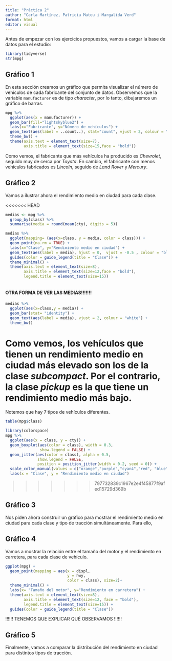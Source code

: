 ```yaml
---
title: "Práctica 2"
author: "Carla Martínez, Patricia Mateu i Margalida Verd"
format: html
editor: visual
---
```


Antes de empezar con los ejercicios propuestos, vamos a cargar la base de datos para el estudio:

```r
library(tidyverse)
str(mpg)
```

## Gráfico 1

En esta sección creamos un gráfico que permita visualizar el número de vehículos de cada fabricante del conjunto de datos. Observemos que la variable `manufacturer` es de tipo *character*, por lo tanto, dibujaremos un gráfico de barras.

```r
mpg %>% 
  ggplot(aes(x = manufacturer)) +
  geom_bar(fill="lightskyblue2") + 
  labs(x="Fabricante", y="Número de vehículos") +
  geom_text(aes(label = ..count..), stat="count", vjust = 2, colour = "steelblue4") +
  theme_bw() +
  theme(axis.text = element_text(size=7),
        axis.title = element_text(size=15,face = "bold")) 
```

Como vemos, el fabricante que más vehículos ha producido es *Chevrolet*, seguido muy de cerca por *Toyota*. En cambio, el fabricante con menos vehículos fabricados es *Lincoln*, seguido de *Land Rover* y *Mercury*.

## Gráfico 2

Vamos a ilustrar ahora el rendimiento medio en ciudad para cada clase.

<<<<<<< HEAD
```r

medias <- mpg %>% 
  group_by(class) %>% 
  summarise(media = round(mean(cty), digits = 5))

medias %>% 
  ggplot(mapping= (aes(x=class, y = media, color = class))) +
  geom_point(na.rm = TRUE) + 
  labs(x="Clase", y="Rendimiento medio en ciudad") +
  geom_text(aes(label = media), hjust = 0,  vjust = -0.5 , colour = "black") +
  guides(color = guide_legend(title = "Clase")) +
  theme_minimal() +
  theme(axis.text = element_text(size=8),
        axis.title = element_text(size=12,face = "bold"),
        legend.title = element_text(size=15))  
  

```
#### OTRA FORMA DE VER LAS MEDIAS!!!!!!!
```r
medias %>% 
  ggplot(aes(x=class,y = media)) +
  geom_bar(stat= "identity") +  
  geom_text(aes(label = media), vjust = 2, colour = "white") +
  theme_bw() 
```
Como vemos, los vehículos que tienen un rendimiento medio en ciudad más elevado son los de la clase *subcompact*. Por el contrario, la clase *pickup* es la que tiene un rendimiento medio más bajo.
=======
Notemos que hay 7 tipos de vehículos diferentes. 

```r
table(mpg$class)
```


```r
library(colorspace)
mpg %>%
  ggplot(aes(x = class, y = cty)) +
  geom_boxplot(aes(color = class), width = 0.3, 
               show.legend = FALSE) + 
  geom_jitter(aes(color = class), alpha = 0.5, 
              show.legend = FALSE, 
              position = position_jitter(width = 0.2, seed = 0)) +
  scale_color_manual(values = c("orange","purple","cyan4","red", "blue", "yellow", "pink")) +
  labs(x = "Clase", y = "Rendimiento medio en ciudad")
```

>>>>>>> 797732839c1967e2e4f45877f9afed15729d369b

## Gráfico 3

Nos piden ahora construir un gráfico para mostrar el rendimiento medio en ciudad para cada clase y tipo de tracción simultáneamente. Para ello,

## Gráfico 4

Vamos a mostrar la relación entre el tamaño del motor y el rendimiento en carretera, para cada clase de vehículo.

```r
ggplot(mpg) +
  geom_point(mapping = aes(x = displ,
                           y = hwy,
                           color = class), size=2)+ 
  theme_minimal() +
  labs(x= "Tamaño del motor", y="Rendimiento en carretera") +
  theme(axis.text = element_text(size=8),
        axis.title = element_text(size=12, face = "bold"),
        legend.title = element_text(size=15)) + 
  guides(color = guide_legend(title = "Clase"))
```

!!!!!! TENEMOS QUE EXPLICAR QUÉ OBSERVAMOS !!!!!!

## Gráfico 5

Finalmente, vamos a comparar la distribución del rendimiento en ciudad para distintos tipos de tracción.








